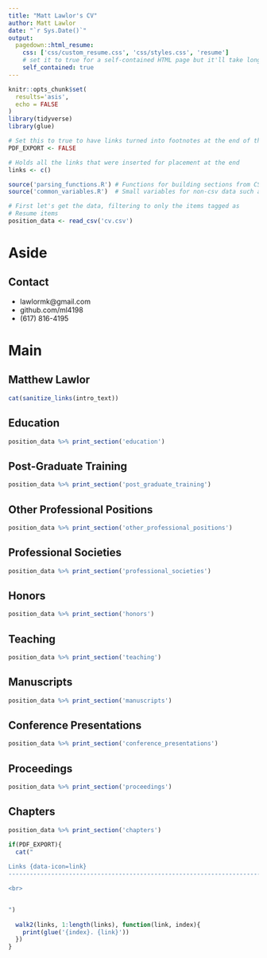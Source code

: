 ```yaml
---
title: "Matt Lawlor's CV"
author: Matt Lawlor
date: "`r Sys.Date()`"
output:
  pagedown::html_resume:
    css: ['css/custom_resume.css', 'css/styles.css', 'resume']
    # set it to true for a self-contained HTML page but it'll take longer to render
    self_contained: true
---
```



```r
knitr::opts_chunk$set(
  results='asis', 
  echo = FALSE
)
library(tidyverse)
library(glue)

# Set this to true to have links turned into footnotes at the end of the document
PDF_EXPORT <- FALSE

# Holds all the links that were inserted for placement at the end
links <- c()

source('parsing_functions.R') # Functions for building sections from CSV data
source('common_variables.R')  # Small variables for non-csv data such as intro text

# First let's get the data, filtering to only the items tagged as
# Resume items
position_data <- read_csv('cv.csv')
```

Aside
================================================================================

Contact {#contact}
--------------------------------------------------------------------------------


- <i class="fa fa-envelope"></i> lawlormk@gmail.com
- <i class="fa fa-github"></i> github.com/ml4198
- <i class="fa fa-phone"></i> (617) 816-4195


Main
================================================================================

Matthew Lawlor {#title}
--------------------------------------------------------------------------------

```r
cat(sanitize_links(intro_text))
```


Education {data-icon=graduation-cap data-concise=true}
--------------------------------------------------------------------------------

```r
position_data %>% print_section('education')
```

Post-Graduate Training {data-icon=stethoscope data-concise=true}
--------------------------------------------------------------------------------

```r
position_data %>% print_section('post_graduate_training')
```

Other Professional Positions {data-icon=suitcase}
--------------------------------------------------------------------------------

```r
position_data %>% print_section('other_professional_positions')
```

Professional Societies {data-icon=user-tie}
--------------------------------------------------------------------------------

```r
position_data %>% print_section('professional_societies')
```

Honors {data-icon=award}
--------------------------------------------------------------------------------

```r
position_data %>% print_section('honors')
```

Teaching {data-icon=chalkboard-teacher}
--------------------------------------------------------------------------------

```r
position_data %>% print_section('teaching')
```

Manuscripts {data-icon=newspaper}
--------------------------------------------------------------------------------

```r
position_data %>% print_section('manuscripts')
```

Conference Presentations {data-icon=file-powerpoint}
--------------------------------------------------------------------------------

```r
position_data %>% print_section('conference_presentations')
```

Proceedings {data-icon=thumbtack}
--------------------------------------------------------------------------------

```r
position_data %>% print_section('proceedings')
```

Chapters {data-icon=book}
--------------------------------------------------------------------------------

```r
position_data %>% print_section('chapters')
```


```r
if(PDF_EXPORT){
  cat("
  
Links {data-icon=link}
--------------------------------------------------------------------------------

<br>


")
  
  walk2(links, 1:length(links), function(link, index){
    print(glue('{index}. {link}'))
  })
}
```